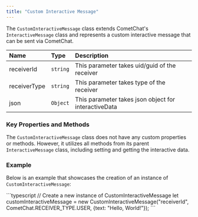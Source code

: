 ```yaml
---
title: "Custom Interactive Message"
---
```


The `CustomInteractiveMessage` class extends CometChat's `InteractiveMessage` class and represents a custom interactive message that can be sent via CometChat.

| Name         | Type     | Description                                          |
| :------------ | :-------- | :---------------------------------------------------- |
| receiverId   | `string` | This parameter takes uid/guid of the receiver        |
| receiverType | `string` | This parameter takes type of the receiver            |
| json         | `Object` | This parameter takes json object for interactiveData |

### Key Properties and Methods

The `CustomInteractiveMessage` class does not have any custom properties or methods. However, it utilizes all methods from its parent `InteractiveMessage` class, including setting and getting the interactive data.

### Example

Below is an example that showcases the creation of an instance of `CustomInteractiveMessage`:

<Tabs>
<Tab title="TypeScript">
```typescript
// Create a new instance of CustomInteractiveMessage
let customInteractiveMessage = new CustomInteractiveMessage("receiverId", CometChat.RECEIVER_TYPE.USER, {text: "Hello, World!"});
```

</Tab>

</Tabs>
